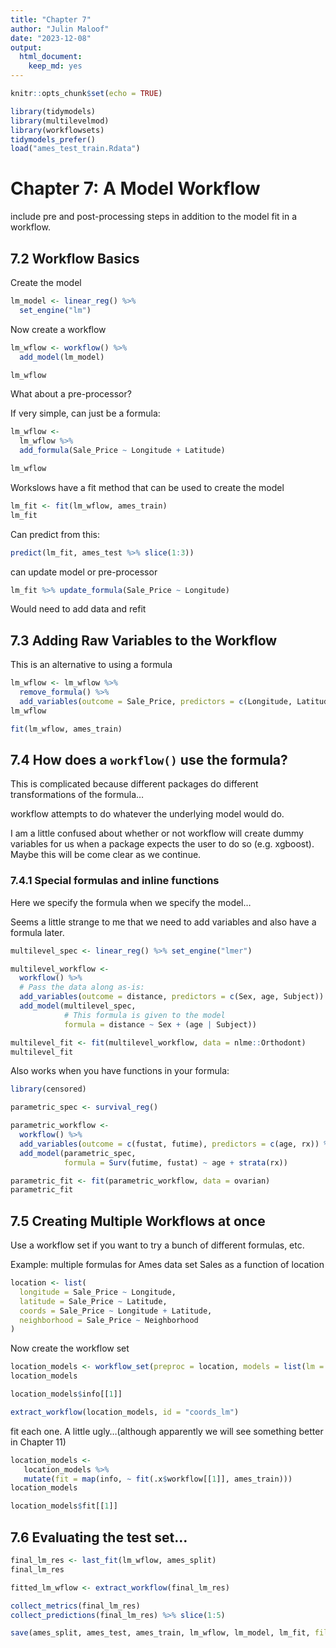 ```yaml
---
title: "Chapter 7"
author: "Julin Maloof"
date: "2023-12-08"
output: 
  html_document: 
    keep_md: yes
---
```


```r
knitr::opts_chunk$set(echo = TRUE)
```

```r
library(tidymodels)
library(multilevelmod)
library(workflowsets)
tidymodels_prefer()
load("ames_test_train.Rdata")
```

# Chapter 7: A Model Workflow

include pre and post-processing steps in addition to the model fit in a workflow.

## 7.2 Workflow Basics

Create the model
```r
lm_model <- linear_reg() %>%
  set_engine("lm")
```

Now create a workflow
```r
lm_wflow <- workflow() %>%
  add_model(lm_model)

lm_wflow
```

What about a pre-processor?

If very simple, can just be a formula:

```r
lm_wflow <- 
  lm_wflow %>% 
  add_formula(Sale_Price ~ Longitude + Latitude)

lm_wflow
```

Workslows have a fit method that can be used to create the model

```r
lm_fit <- fit(lm_wflow, ames_train)
lm_fit
```

Can predict from this:
```r
predict(lm_fit, ames_test %>% slice(1:3))
```

can update model or pre-processor
```r
lm_fit %>% update_formula(Sale_Price ~ Longitude)
```
Would need to add data and refit

## 7.3 Adding Raw Variables to the Workflow

This is an alternative to using a formula

```r
lm_wflow <- lm_wflow %>%
  remove_formula() %>%
  add_variables(outcome = Sale_Price, predictors = c(Longitude, Latitude))
lm_wflow
```

```r
fit(lm_wflow, ames_train)
```
## 7.4 How does a `workflow()` use the formula?

This is complicated because different packages do different transformations of the formula...

workflow attempts to do whatever the underlying model would do.

I am a little confused about whether or not workflow will create dummy variables for us when a package expects the user to do so (e.g. xgboost).  Maybe this will be come clear as we continue.

### 7.4.1 Special formulas and inline functions

Here we specify the formula when we specify the model...

Seems a little strange to me that we need to add variables and also have a formula later.

```r
multilevel_spec <- linear_reg() %>% set_engine("lmer")

multilevel_workflow <- 
  workflow() %>% 
  # Pass the data along as-is: 
  add_variables(outcome = distance, predictors = c(Sex, age, Subject)) %>% 
  add_model(multilevel_spec, 
            # This formula is given to the model
            formula = distance ~ Sex + (age | Subject))

multilevel_fit <- fit(multilevel_workflow, data = nlme::Orthodont)
multilevel_fit
```

Also works when you have functions in your formula:
```r
library(censored)

parametric_spec <- survival_reg()

parametric_workflow <- 
  workflow() %>% 
  add_variables(outcome = c(fustat, futime), predictors = c(age, rx)) %>% 
  add_model(parametric_spec, 
            formula = Surv(futime, fustat) ~ age + strata(rx))

parametric_fit <- fit(parametric_workflow, data = ovarian)
parametric_fit
```

## 7.5 Creating Multiple Workflows at once

Use a workflow set if you want to try a bunch of different formulas, etc.

Example: multiple formulas for Ames data set Sales as a function of location

```r
location <- list(
  longitude = Sale_Price ~ Longitude,
  latitude = Sale_Price ~ Latitude,
  coords = Sale_Price ~ Longitude + Latitude,
  neighborhood = Sale_Price ~ Neighborhood
)
```

Now create the workflow set
```r
location_models <- workflow_set(preproc = location, models = list(lm = lm_model))
location_models

```


```r
location_models$info[[1]]

```
```r
extract_workflow(location_models, id = "coords_lm")

```
fit each one.  A little ugly...(although apparently we will see something better in Chapter 11)
```r
location_models <-
   location_models %>%
   mutate(fit = map(info, ~ fit(.x$workflow[[1]], ames_train)))
location_models
```

```r
location_models$fit[[1]]

```

## 7.6 Evaluating the test set...

```r
final_lm_res <- last_fit(lm_wflow, ames_split)
final_lm_res
```

```r
fitted_lm_wflow <- extract_workflow(final_lm_res)

collect_metrics(final_lm_res)
collect_predictions(final_lm_res) %>% slice(1:5)
```

```r
save(ames_split, ames_test, ames_train, lm_wflow, lm_model, lm_fit, file ="Chapter_7_objects.Rdata")
```

